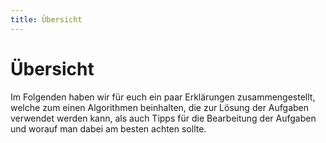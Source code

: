 ```yaml
---
title: Übersicht
---
```



# Übersicht

Im Folgenden haben wir für euch ein paar Erklärungen zusammengestellt, welche zum einen Algorithmen beinhalten, die zur Lösung der Aufgaben verwendet werden kann, als auch Tipps für die Bearbeitung der Aufgaben und worauf man dabei am besten achten sollte.

<IncompletePage />
